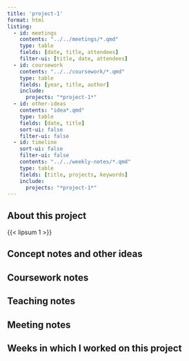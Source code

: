 ```yaml
---
title: 'project-1'
format: html
listing:
  - id: meetings
    contents: "../../meetings/*.qmd"
    type: table
    fields: [date, title, attendees]
    filter-ui: [title, date, attendees]
  - id: coursework
    contents: "../../coursework/*.qmd"
    type: table
    fields: [year, title, author]
    include:
      projects: "*project-1*"
  - id: other-ideas
    contents: "idea*.qmd"
    type: table
    fields: [date, title]
    sort-ui: false
    filter-ui: false
  - id: timeline
    sort-ui: false
    filter-ui: false
    contents: "../../weekly-notes/*.qmd"
    type: table
    fields: [title, projects, keywords]
    include:
      projects: "*project-1*"
---
```


## About this project

{{< lipsum 1 >}}


## Concept notes and other ideas

:::{#other-ideas}
:::


## Coursework notes

:::{#coursework}
:::

## Teaching notes

:::{#teaching}
:::

## Meeting notes

:::{#meetings}
:::

## Weeks in which I worked on this project

:::{#timeline}
:::

